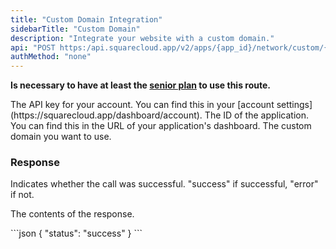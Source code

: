 ```yaml
---
title: "Custom Domain Integration"
sidebarTitle: "Custom Domain"
description: "Integrate your website with a custom domain."
api: "POST https:/api.squarecloud.app/v2/apps/{app_id}/network/custom/{custom_domain}"
authMethod: "none"
---
```


**Is necessary to have at least the [senior plan](https://squarecloud.app/plans) to use this route.**

<ParamField header="Authorization" type="string" placeholder="API KEY" required>
  The API key for your account. You can find this in your [account settings](https://squarecloud.app/dashboard/account).
</ParamField>

<ParamField path="app_id" type="string" placeholder="Application ID" required>
  The ID of the application. You can find this in the URL of your application's dashboard.
</ParamField>

<ParamField path="custom_domain" type="string" placeholder="example.com" required>
  The custom domain you want to use.
</ParamField>

### Response

<ResponseField name="status" type="string">
  Indicates whether the call was successful. "success" if successful, "error" if not.
</ResponseField>

<ResponseField name="response" type="object">

The contents of the response.

<Expandable title="Toggle object">

</Expandable>
</ResponseField>

<ResponseExample>
```json
{
    "status": "success"
}
```
</ResponseExample>